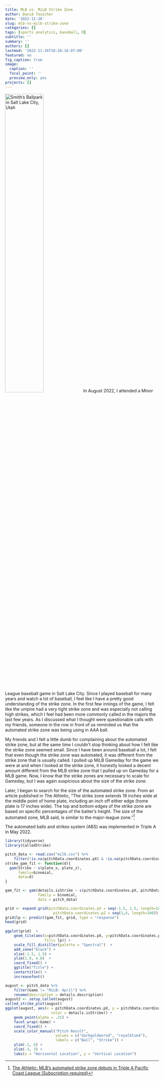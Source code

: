 ```yaml
---
title: MLB vs. MiLB Strike Zone
author: David Teuscher
date: '2022-11-26'
slug: mlb-vs-milb-strike-zone
categories: []
tags: [sports analytics, baseball, R]
subtitle: ''
summary: ''
authors: []
lastmod: '2022-11-26T18:26:16-07:00'
featured: no
fig_caption: true
image:
  caption: ''
  focal_point: ''
  preview_only: yes
projects: []
---
```


![Smith's Ballpark in Salt Lake City, Utah](Smiths_Ballpark.JPG){width=50%}
In August 2022, I attended a Minor League baseball game in Salt Lake City. Since I played baseball for many years and watch a lot of baseball, I feel like I have a pretty good understanding of the strike zone. In the first few innings of the game, I felt like the umpire had a very tight strike zone and was especially not calling high strikes, which I feel had been more commonly called in the majors the last few years. As I discussed what I thought were questionable calls with my friends, someone in the row in front of us reminded us that the automated strike zone was being using in AAA ball. 

My friends and I felt a little dumb for complaining about the automated strike zone, but at the same time I couldn't stop thinking about how I felt like the strike zone seemed small. Since I have been around baseball a lot, I felt that even though the strike zone was automated, it was different from the strike zone that is usually called. I pulled up MiLB Gameday for the game we were at and when I looked at the strike zone, it honestly looked a decent amount different from the MLB strike zone that I pulled up on Gameday for a MLB game. Now, I know that the strike zones are necessary to scale for Gameday, but I was again suspicious about the size of the strike zone. 

Later, I began to search for the size of the automated strike zone. From an article published in The Athletic, "The strike zone extends 19 inches wide at the middle point of home plate, including an inch off either edge (home plate is 17 inches wide). The top and bottom edges of the strike zone are based on specific percentages of the batter's height. The size of the automated zone, MLB said, is similar to the major-league zone."^[[The Athletic: MLB's automated strike zone debuts in Triple A Pacific Coast League (Subscription required)](https://theathletic.com/news/mlb-automated-strike-zone/A2YrWvTjB98D/)]

The automated balls and strikes system (ABS) was implemented in Triple A in May 2022. 
```r
library(tidyverse)
library(CalledStrike)
```

```r
pitch_data <- read.csv("milb.csv") %>%
    filter(!is.na(pitchData.coordinates.pX) & !is.na(pitchData.coordinates.pZ))
strike_gam_fit <- function(d){
  gam(Strike ~ s(plate_x, plate_z),
      family=binomial,
      data=d)
}

gam_fit <- gam(details.isStrike ~ s(pitchData.coordinates.pX, pitchData.coordinates.pZ),
               family = binomial,
               data = pitch_data)

grid <- expand.grid(pitchData.coordinates.pX = seq(-1.5, 1.5, length=100),
                      pitchData.coordinates.pZ = seq(1,4, length=100))
grid$lp <- predict(gam_fit, grid, type = "response")
head(grid)
  
ggplot(grid)  +
    geom_tile(aes(x=pitchData.coordinates.pX, y=pitchData.coordinates.pZ,
                  fill= lp)) +
    scale_fill_distiller(palette = "Spectral")  +
    add_zone("black") +
    xlim(-1.5, 1.5) +
    ylim(1.0, 4.0)  +
    coord_fixed() +
    ggtitle("Title") +
    centertitle() +
    increasefont()  

august <- pitch_data %>%
    filter(Game != "MiLB: April") %>%
    rename(description = details.description)
august2 <- setup_called(august)
called_strike_plot(august)
ggplot(august, aes(x = pitchData.coordinates.pX, y = pitchData.coordinates.pZ, 
                     color = details.isStrike)) +
    geom_point(alpha = .25) +
    facet_wrap(~Game) +
    coord_fixed() + 
    scale_color_manual("Pitch Result", 
                       values = c("darkgoldenrod", "royalblue4"), 
                       labels = c("Ball", "Strike")) +
    ylim(-2, 6) +
    xlim(-3, 3) +
    labs(x = "Horizontal Location", y = "Vertical Location")
```

